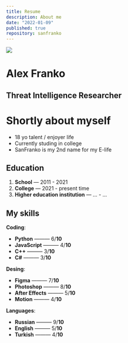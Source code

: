 ```yaml
---
title: Resume
description: About me
date: "2022-01-09"
published: true
repository: sanfranko
---
```



![](https://i.imgur.com/Pb62uwY.jpeg)

# Alex Franko
## Threat Intelligence Researcher



# Shortly about myself

- 18 yo talent / enjoyer life
- Currently studing in college
- SanFranko is my 2nd name for my E-life

## Education

1. **School** — 2011 - 2021
2. **College** — 2021 - present time
3. **Higher education institution** — ... - ...


## My skills

**Coding**:
-  **Python** ——— 6/**10**
-  **JavaScript** ——— 4/**10**
-  **C++** ——— 3/**10**
-  **C#** ——— 3/**10**

**Desing**:
-  **Figma** ——— 7/**10**
-  **Photoshop** ——— 8/**10**
-  **After Effects** ——— 5/**10**
-  **Motion** ——— 4/**10**

**Languages**:
-  **Russian** ——— 9/**10**
-  **English** ——— 5/**10**
-  **Turkish** ——— 4/**10**



